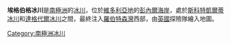 '''埃格伯格冰川'''是[[南極洲|南極洲]]的[[冰川|冰川]]，位於[[維多利亞地|維多利亞地]]的[[彭內爾海岸|彭內爾海岸]]，處於[[斯科特凱爾蒂冰川|斯科特凱爾蒂冰川]]和[[達格代爾冰川|達格代爾冰川]]之間，最終注入[[羅伯特森灣|羅伯特森灣]]西部，由[[英國|英國]]探險隊繪入地圖。

{{coord|71|34|S|169|50|E|source:GNIS|display=title}}

{{Antarctica-geo-stub}}
[[Category:南極洲冰川|Category:南極洲冰川]]